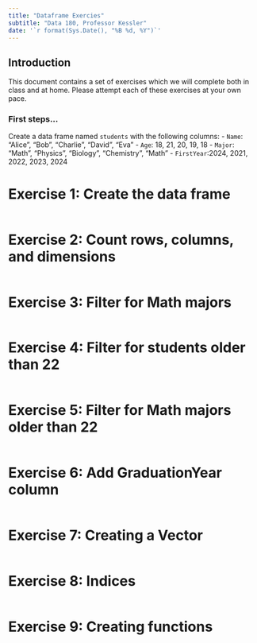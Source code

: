 ```yaml
---
title: "Dataframe Exercies"
subtitle: "Data 180, Professor Kessler"
date: '`r format(Sys.Date(), "%B %d, %Y")`'
---
```


## Introduction

This document contains a set of exercises which we will complete both in class and at home. Please attempt each of these exercises at your own pace.

### First steps...

Create a data frame named `students` with the following columns:
- `Name`: "Alice", "Bob", "Charlie", "David", "Eva"
- `Age`: 18, 21, 20, 19, 18
- `Major`: "Math", "Physics", "Biology", "Chemistry", "Math"
- `FirstYear`:2024, 2021, 2022, 2023, 2024

# Exercise 1: Create the data frame
```r

```
# Exercise 2: Count rows, columns, and dimensions
```r

```
# Exercise 3: Filter for Math majors
```r

```
# Exercise 4: Filter for students older than 22
```r

```
# Exercise 5: Filter for Math majors older than 22
```r

```
# Exercise 6: Add GraduationYear column
```r

```
# Exercise 7: Creating a Vector
```r

```
# Exercise 8: Indices
```r

```
# Exercise 9: Creating functions
```r

```
